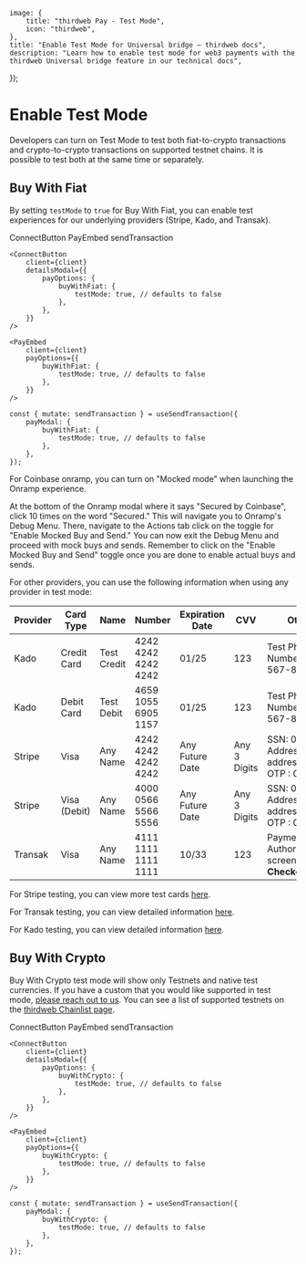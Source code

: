 
	image: {
		title: "thirdweb Pay - Test Mode",
		icon: "thirdweb",
	},
	title: "Enable Test Mode for Universal bridge — thirdweb docs",
	description: "Learn how to enable test mode for web3 payments with the thirdweb Universal bridge feature in our technical docs",
});

# Enable Test Mode

Developers can turn on Test Mode to test both fiat-to-crypto transactions and crypto-to-crypto transactions on supported testnet chains. It is possible to test both at the same time or separately.

## Buy With Fiat

By setting `testMode` to `true` for Buy With Fiat, you can enable test experiences for our underlying providers (Stripe, Kado, and Transak).

<Tabs defaultValue="connectbutton">

<TabsList>
	<TabsTrigger value="connectbutton">ConnectButton</TabsTrigger>
	<TabsTrigger value="payembed">PayEmbed</TabsTrigger>
	<TabsTrigger value="sendtxn">sendTransaction</TabsTrigger>
</TabsList>

<TabsContent value='connectbutton'>

```tsx
<ConnectButton
	client={client}
	detailsModal={{
		payOptions: {
			buyWithFiat: {
				testMode: true, // defaults to false
			},
		},
	}}
/>
```

</TabsContent>

<TabsContent value="payembed">

```tsx
<PayEmbed
	client={client}
	payOptions={{
		buyWithFiat: {
			testMode: true, // defaults to false
		},
	}}
/>
```

</TabsContent>

<TabsContent value="sendtxn">

```tsx
const { mutate: sendTransaction } = useSendTransaction({
	payModal: {
		buyWithFiat: {
			testMode: true, // defaults to false
		},
	},
});
```

</TabsContent>

</Tabs>

For Coinbase onramp, you can turn on "Mocked mode" when launching the Onramp experience. 

At the bottom of the Onramp modal where it says "Secured by Coinbase", click 10 times on the word "Secured." This will navigate you to Onramp's Debug Menu. There, navigate to the Actions tab click on the toggle for "Enable Mocked Buy and Send." You can now exit the Debug Menu and proceed with mock buys and sends. Remember to click on the "Enable Mocked Buy and Send" toggle once you are done to enable actual buys and sends.

For other providers, you can use the following information when using any provider in test mode:

| Provider | Card Type    | Name        | Number              | Expiration Date | CVV          | Other Info                                                       |
| -------- | ------------ | ----------- | ------------------- | --------------- | ------------ | ---------------------------------------------------------------- |
| Kado     | Credit Card  | Test Credit | 4242 4242 4242 4242 | 01/25           | 123          | Test Phone Number: (234) 567-8909                                |
| Kado     | Debit Card   | Test Debit  | 4659 1055 6905 1157 | 01/25           | 123          | Test Phone Number: (234) 567-8909                                |
| Stripe   | Visa         | Any Name    | 4242 4242 4242 4242 | Any Future Date | Any 3 Digits | SSN: 000000000, Address line 1: address_full_match, OTP : 000000 |
| Stripe   | Visa (Debit) | Any Name    | 4000 0566 5566 5556 | Any Future Date | Any 3 Digits | SSN: 000000000, Address line 1: address_full_match, OTP : 000000 |
| Transak  | Visa         | Any Name    | 4111 1111 1111 1111 | 10/33           | 123          | Payment Authorization 3Ds screen password: **Checkout1!**        |

For Stripe testing, you can view more test cards [here](https://docs.stripe.com/testing).

For Transak testing, you can view detailed information [here](https://docs.transak.com/docs/test-credentials#card-payments).

For Kado testing, you can view detailed information [here](https://docs.kado.money/integrations/integrate-kado/sandbox).

## Buy With Crypto

Buy With Crypto test mode will show only Testnets and native test currencies. If you have a custom that you would like supported in test mode, [please reach out to us](https://thirdweb.com/contact-us). You can see a list of supported testnets on the [thirdweb Chainlist page](https://thirdweb.com/chainlist?service=pay&type=testnet).

<Tabs defaultValue="connectbutton">

<TabsList>
	<TabsTrigger value="connectbutton">ConnectButton</TabsTrigger>
	<TabsTrigger value="payembed">PayEmbed</TabsTrigger>
	<TabsTrigger value="sendtxn">sendTransaction</TabsTrigger>
</TabsList>

<TabsContent value='connectbutton'>

```tsx
<ConnectButton
	client={client}
	detailsModal={{
		payOptions: {
			buyWithCrypto: {
				testMode: true, // defaults to false
			},
		},
	}}
/>
```

</TabsContent>

<TabsContent value="payembed">

```tsx
<PayEmbed
	client={client}
	payOptions={{
		buyWithCrypto: {
			testMode: true, // defaults to false
		},
	}}
/>
```

</TabsContent>

<TabsContent value="sendtxn">

```tsx
const { mutate: sendTransaction } = useSendTransaction({
	payModal: {
		buyWithCrypto: {
			testMode: true, // defaults to false
		},
	},
});
```

</TabsContent>

</Tabs>
